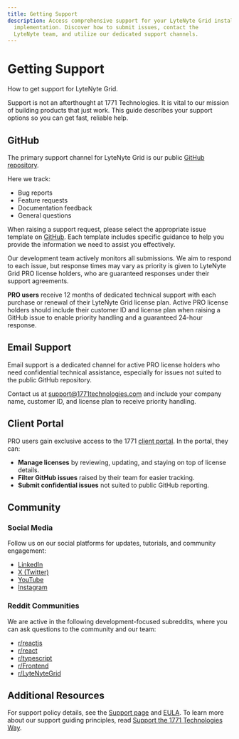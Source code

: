 ```yaml
---
title: Getting Support
description: Access comprehensive support for your LyteNyte Grid installation and
  implementation. Discover how to submit issues, contact the
  LyteNyte team, and utilize our dedicated support channels.
---
```


# Getting Support

How to get support for LyteNyte Grid.

Support is not an afterthought at 1771 Technologies. It is vital to our mission of
building products that just work. This guide describes your support
options so you can get fast, reliable help.

## GitHub

The primary support channel for LyteNyte Grid is our public
[GitHub repository](https://github.com/1771-Technologies/lytenyte).

Here we track:

- Bug reports
- Feature requests
- Documentation feedback
- General questions

When raising a support request, please select the appropriate issue template on
[GitHub](https://github.com/1771-Technologies/lytenyte). Each template includes
specific guidance to help you provide the information we need to assist you effectively.

Our development team actively monitors all submissions. We aim to respond
to each issue, but response times may vary as priority is given to
LyteNyte Grid PRO license holders, who are guaranteed responses under their support agreements.

<Callout>

**PRO users** receive 12 months of dedicated technical support with each purchase or renewal of their LyteNyte
Grid license plan. Active PRO license holders should include their customer ID and license plan when
raising a GitHub issue to enable priority handling and a guaranteed 24-hour response.

</Callout>

## Email Support

Email support is a dedicated channel for active PRO license holders who need
confidential technical assistance, especially for issues not suited to the public GitHub repository.

Contact us at [support@1771technologies.com](mailto:support@1771technologies.com)
and include your company name, customer ID, and license plan to receive priority handling.

## Client Portal

PRO users gain exclusive access to the 1771 [client portal](https://www.1771technologies.com/admin).
In the portal, they can:

- **Manage licenses** by reviewing, updating, and staying on top of license details.
- **Filter GitHub issues** raised by their team for easier tracking.
- **Submit confidential issues** not suited to public GitHub reporting.

## Community

### Social Media

Follow us on our social platforms for updates, tutorials, and community engagement:

- [LinkedIn](https://www.linkedin.com/company/1771technologies)
- [X (Twitter)](https://x.com/1771tech)
- [YouTube](https://www.youtube.com/@1771Technologies)
- [Instagram](https://www.instagram.com/1771technologies)

### Reddit Communities

We are active in the following development-focused subreddits,
where you can ask questions to the community and our team:

- [r/reactjs](https://www.reddit.com/r/reactjs/)
- [r/react](https://www.reddit.com/r/react/)
- [r/typescript](https://www.reddit.com/r/typescript/)
- [r/Frontend](https://www.reddit.com/r/Frontend/)
- [r/LyteNyteGrid](https://www.reddit.com/r/LyteNyteGrid/)

## Additional Resources

For support policy details, see the [Support page](https://www.1771technologies.com/support)
and [EULA](https://www.1771technologies.com/eula). To learn more about our support guiding principles,
read [Support the 1771 Technologies Way](https://medium.com/1771-technologies/support-the-1771-technologies-way-36303a531f06).
